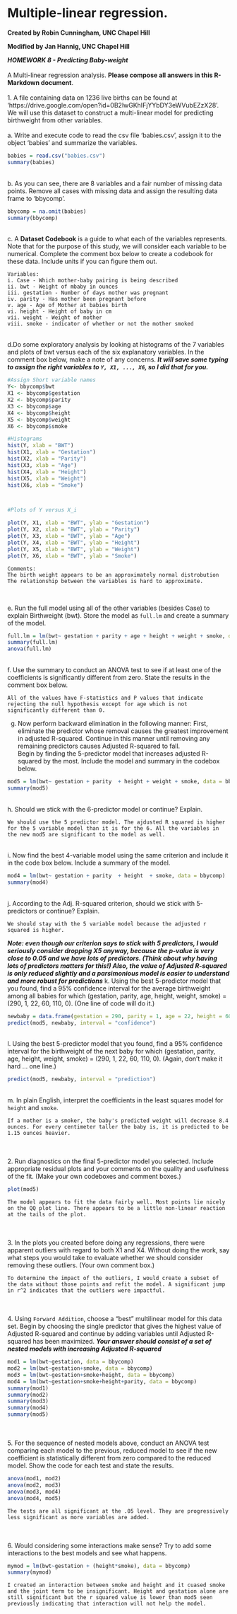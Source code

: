# Multiple-linear regression.

**Created by Robin Cunningham, UNC Chapel Hill**

**Modified by Jan Hannig, UNC Chapel Hill**

***HOMEWORK 8 - Predicting Baby-weight***
<br><br>
A Multi-linear regression analysis. **Please compose all answers in this R-Markdown document**.
<br><br>
1. A file containing data on 1236 live births can be found at
'https://drive.google.com/open?id=0B2lwGKhIFjYYbDY3eWVubEZzX28'. We will use this dataset to construct a multi-linear model for predicting birthweight from other variables.
<br><br>
a. Write and execute code to read the csv file 'babies.csv', assign it to the object 'babies' and summarize the variables.
```r
babies = read.csv("babies.csv")
summary(babies)

```
<br>
b. As you can see, there are 8 variables and a fair number of missing data points. Remove all cases with missing data and assign the resulting data frame to 'bbycomp'.
```r
bbycomp = na.omit(babies)
summary(bbycomp)
```
<br>
c. A **Dataset Codebook** is a guide to what each of the variables represents. Note that for the purpose of this study, we will consider each variable to be numerical. Complete the comment box below to create a codebook for these data. Include units if you can figure them out.
```
Variables:
i. Case - Which mother-baby pairing is being described
ii. bwt - Weight of mbaby in ounces
iii. gestation - Number of days mother was pregnant
iv. parity - Has mother been pregnant before
v. age - Age of Mother at babies birth
vi. height - Height of baby in cm
vii. weight - Weight of mother
viii. smoke - indicator of whether or not the mother smoked

```
<br>
d.Do some exploratory analysis by looking at histograms of the 7 variables and plots of bwt versus each of the six explanatory variables. In the comment box below, make a note of any concerns. ***It will save some typing to assign the right variables to `Y, X1, ..., X6`, so I did that for you.***
```r

#Assign Short variable names
Y<- bbycomp$bwt
X1 <- bbycomp$gestation
X2 <- bbycomp$parity
X3 <- bbycomp$age
X4 <- bbycomp$height
X5 <- bbycomp$weight
X6 <- bbycomp$smoke

#Histograms
hist(Y, xlab = "BWT")
hist(X1, xlab = "Gestation")
hist(X2, xlab = "Parity")
hist(X3, xlab = "Age")
hist(X4, xlab = "Height")
hist(X5, xlab = "Weight")
hist(X6, xlab = "Smoke")



#Plots of Y versus X_i

plot(Y, X1, xlab = "BWT", ylab = "Gestation")
plot(Y, X2, xlab = "BWT", ylab = "Parity")
plot(Y, X3, xlab = "BWT", ylab = "Age")
plot(Y, X4, xlab = "BWT", ylab = "Height")
plot(Y, X5, xlab = "BWT", ylab = "Weight")
plot(Y, X6, xlab = "BWT", ylab = "Smoke")

```
```
Comments:
The birth weight appears to be an approximately normal distrobution
The relationship between the variables is hard to approximate. 


```
<br>
e. Run the full model using all of the other variables (besides Case) to explain Birthweight (bwt). Store the model as `full.lm` and create a summary of the model.
```r
full.lm = lm(bwt~ gestation + parity + age + height + weight + smoke, data = bbycomp)
summary(full.lm)
anova(full.lm)
```
<br>
f. Use the summary to conduct an ANOVA test to see if at least one of the coefficients is significantly different from zero. State the results in the comment box below.
```
All of the values have F-statistics and P values that indicate rejecting the null hypothesis except for age which is not significantly different than 0. 
```
g. Now perform backward elimination in the following manner: First, eliminate the predictor whose removal causes the greatest improvement in adjusted R-squared. Continue in this manner until removing any remaining predictors causes Adjusted R-squared to fall. <br>
Begin by finding the 5-predictor model that increases adjusted R-squared by the most. Include the model and summary in the codebox below.
```r
mod5 = lm(bwt~ gestation + parity  + height + weight + smoke, data = bbycomp)
summary(mod5)

```
<br>
h. Should we stick with the 6-predictor model or continue? Explain.
```
We should use the 5 predictor model. The ajdusted R squared is higher for the 5 variable model than it is for the 6. All the variables in the new mod5 are significant to the model as well. 
```
<br>
i. Now find the best 4-variable model using the same criterion and include it in the code box below. Include a summary of the model.
```r
mod4 = lm(bwt~ gestation + parity  + height  + smoke, data = bbycomp)
summary(mod4)
```
<br>
j. According to the Adj. R-squared criterion, should we stick with 5-predictors or continue? Explain.
```
We should stay with the 5 variable model because the adjusted r squared is higher. 
```
***Note: even though our criterion says to stick with 5 predictors, I would seriously consider dropping X5 anyway, because the p-value is very close to 0.05 and we have lots of predictors. (Think about why having lots of predictors matters for this!) Also, the value of Adjusted R-squared is only reduced slightly and a parsimonious model is easier to understand and more robust for predictions***
k. Using the best 5-predictor model that you found, find a 95% confidence interval for the average birthweight among all babies for which (gestation, parity, age, height, weight, smoke) = (290, 1, 22, 60, 110, 0). (One line of code will do it.)
```r
newbaby = data.frame(gestation = 290, parity = 1, age = 22, height = 60, weight = 110, smoke = 0)
predict(mod5, newbaby, interval = "confidence")
```
<br>
l. Using the best 5-predictor model that you found, find a 95% confidence interval for the birthweight of the next baby for which (gestation, parity, age, height, weight, smoke) = (290, 1, 22, 60, 110, 0). (Again, don't make it hard ... one line.)
```r
predict(mod5, newbaby, interval = "prediction")
```
<br>
m. In plain English, interpret the coefficients in the least squares model for `height` and `smoke`.
```
If a mother is a smoker, the baby's predicted weight will decrease 8.4 ounces. For every centimeter taller the baby is, it is predicted to be 1.15 ounces heavier.
```
<br><br>
2. Run diagnostics on the final 5-predictor model you selected. Include appropriate residual plots and your comments on the quality and usefulness of the fit. (Make your own codeboxes and comment boxes.)
```r
plot(mod5)
```

```
The model appears to fit the data fairly well. Most points lie nicely on the QQ plot line. There appears to be a little non-linear reaction at the tails of the plot. 
```

<br><br>
3. In the plots you created before doing any regressions, there were apparent outliers with regard to both X1 and X4. Without doing the work, say what steps you would take to evaluate whether we should consider removing these outliers. (Your own comment box.)
```
To determine the impact of the outliers, I would create a subset of the data without those points and refit the model. A significant jump in r^2 indicates that the outliers were impactful.
```

<br><br>
4. Using `Forward Addition`, choose a "best" multilinear model for this data set. Begin by choosing the single predictor that gives the highest value of Adjusted R-squared and continue by adding variables until Adjusted R-squared has been maximized. ***Your answer should consist of a set of nested models with increasing Adjusted R-squared***
```r
mod1 = lm(bwt~gestation, data = bbycomp)
mod2 = lm(bwt~gestation+smoke, data = bbycomp)
mod3 = lm(bwt~gestation+smoke+height, data = bbycomp)
mod4 = lm(bwt~gestation+smoke+height+parity, data = bbycomp)
summary(mod1)
summary(mod2)
summary(mod3)
summary(mod4)
summary(mod5)
```

<br><br>
5. For the sequence of nested models above, conduct an ANOVA test comparing each model to the previous, reduced model to see if the new coefficient is statistically different from zero compared to the reduced model. Show the code for each test and state the results.
```r
anova(mod1, mod2)
anova(mod2, mod3)
anova(mod3, mod4)
anova(mod4, mod5)
```

```
The tests are all significant at the .05 level. They are progressively less significant as more variables are added.
```

<br><br>
6. Would considering some interactions make sense? Try to add some interactions to the best models and see what happens.
```r
mymod = lm(bwt~gestation + (height*smoke), data = bbycomp)
summary(mymod)
```

```
I created an interaction between smoke and height and it cuased smoke and the joint term to be insignificant. Height and gestation alone are still significant but the r squared value is lower than mod5 seen previously indicating that interaction will not help the model. 
```
